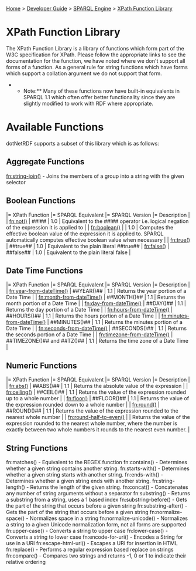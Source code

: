 [[Home]] > [[Developer Guide]] > [[DeveloperGuide/SPARQL Engine|SPARQL Engine]] > [[DeveloperGuide/SPARQL/XPath Functions|XPath Function Library]]

= XPath Function Library =

The XPath Function Library is a library of functions which form part of the W3C specification for XPath. Please follow the appropriate links to see the documentation for the function, we have noted where we don't support all forms of a function. As a general rule for string functions which have forms which support a collation argument we do not support that form.

**Note:** Many of these functions now have built-in equivalents in SPARQL 1.1 which often offer better functionality since they are slightly modified to work with RDF where appropriate.

= Available Functions =

dotNetRDF supports a subset of this library which is as follows:

== Aggregate Functions ==

[[http://www.w3.org/2005/xpath-functions/#string-join|fn:string-join()]] - Joins the members of a group into a string with the given selector

== Boolean Functions ==

|= XPath Function |= SPARQL Equivalent |= SPARQL Version |= Description |
| [[http://www.w3.org/2005/xpath-functions/#not|fn:not()]] | ##!## | 1.0 | Equivalent to the ##!## operator i.e. logical negation of the expression it is applied to |
| [[http://www.w3.org/2005/xpath-functions/#boolean|fn:boolean()]] | | 1.0 | Computes the effective boolean value of the expression it is applied to.  SPARQL automatically computes effective boolean value when necessary |
| [[http://www.w3.org/2005/xpath-functions/#true|fn:true()]] | ##true## | 1.0 | Equivalent to the plain literal ##true##
| [[http://www.w3.org/2005/xpath-functions/#false|fn:false()]] | ##false## | 1.0 | Equivalent to the plain literal false |

== Date Time Functions ==

|= XPath Function |= SPARQL Equivalent |= SPARQL Version |= Description |
| [[http://www.w3.org/2005/xpath-functions/#year-from-dateTime|fn:year-from-dateTime()]] | ##YEAR()## | 1.1 | Returns the year portion of a Date Time |
| [[http://www.w3.org/2005/xpath-functions/#month-from-dateTime|fn:month-from-dateTime()]] | ##MONTH()## | 1.1 | Returns the month portion of a Date Time |
| [[http://www.w3.org/2005/xpath-functions/#day-from-dateTime|fn:day-from-dateTime()]] | ##DAY()## | 1.1 | Returns the day portion of a Date Time |
| [[http://www.w3.org/2005/xpath-functions/#hours-from-dateTime|fn:hours-from-dateTime()]] | ##HOURS()## | 1.1 | Returns the hours portion of a Date Time |
| [[http://www.w3.org/2005/xpath-functions/#minutes-from-dateTime|fn:minutes-from-dateTime()]] | ##MINUTES()## | 1.1 | Returns the minutes portion of a Date Time |
| [[http://www.w3.org/2005/xpath-functions/#seconds-from-dateTime|fn:seconds-from-dateTime()]] | ##SECONDS()## | 1.1 | Returns the seconds portion of a Date Time |
| [[http://www.w3.org/2005/xpath-functions/#timezone-from-dateTime|fn:timezone-from-dateTime()]] | ##TIMEZONE()## and ##TZ()## | 1.1 | Returns the time zone of a Date Time |

== Numeric Functions ==

|= XPath Function |= SPARQL Equivalent |= SPARQL Version |= Description |
| [[http://www.w3.org/2005/xpath-functions/#abs|fn:abs()]] | ##ABS()## | 1.1 | Returns the absolute value of the expression |
| [[http://www.w3.org/2005/xpath-functions/#ceiling|fn:ceiling()]] | ##CEIL()## | 1.1 | Returns the value of the expression rounded up to a whole number |
| [[http://www.w3.org/2005/xpath-functions/#floor|fn:floor()]] | ##FLOOR()## | 1.1 | Returns the value of the expression rounded down to a whole number |
| [[http://www.w3.org/2005/xpath-functions/#round|fn:round()]] | ##ROUND()## | 1.1 | Returns the value of the expression rounded to the nearest whole number |
| [[http://www.w3.org/2005/xpath-functions/#round-half-to-even|fn:round-half-to-even()]]  | | Returns the value of the expression rounded to the nearest whole number, where the number is exactly between two whole numbers it rounds to the nearest even number. |

== String Functions ==

fn:matches() - Equivalent to the REGEX function
fn:contains() - Determines whether a given string contains another string.
fn:starts-with() - Determines whether a given string starts with another string.
fn:ends-with() - Determines whether a given string ends with another string.
fn:string-length() - Returns the length of the given string.
fn:concat() - Concatenates any number of string arguments without a separator
fn:substring() - Returns a substring from a string, uses a 1 based index
fn:substring-before() - Gets the part of the string that occurs before a given string
fn:substring-after() - Gets the part of the string that occurs before a given string
fn:normalize-space() - Normalizes space in a string
fn:normalize-unicode() - Normalizes a string to a given Unicode normalization form, not all forms are supported
fn:upper-case() - Converts a string to upper case
fn:lower-case() - Converts a string to lower case
fn:encode-for-uri() - Encodes a String for use in a URI
fn:escape-html-uri() - Escapes a URI for insertion in HTML
fn:replace() - Performs a regular expression based replace on strings
fn:compare() - Compares two strings and returns -1, 0 or 1 to indicate their relative ordering